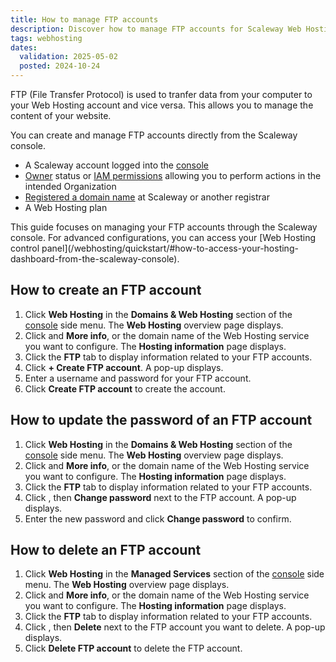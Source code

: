 ```yaml
---
title: How to manage FTP accounts
description: Discover how to manage FTP accounts for Scaleway Web Hosting plans from the console.
tags: webhosting
dates:
  validation: 2025-05-02
  posted: 2024-10-24
---
```



FTP (File Transfer Protocol) is used to tranfer data from your computer to your Web Hosting account and vice versa. This allows you to manage the content of your website.

You can create and manage FTP accounts directly from the Scaleway console.

<Requirements />

- A Scaleway account logged into the [console](https://console.scaleway.com)
- [Owner](/iam/concepts/#owner) status or [IAM permissions](/iam/concepts/#permission) allowing you to perform actions in the intended Organization
- [Registered a domain name](/domains-and-dns/how-to/register-internal-domain/) at Scaleway or another registrar
- A Web Hosting plan

<Message type="tip">
  This guide focuses on managing your FTP accounts through the Scaleway console. For advanced configurations, you can access your [Web Hosting control panel](/webhosting/quickstart/#how-to-access-your-hosting-dashboard-from-the-scaleway-console).
</Message>

## How to create an FTP account

1. Click **Web Hosting** in the **Domains & Web Hosting** section of the [console](https://console.scaleway.com/) side menu. The **Web Hosting** overview page displays.
2. Click <Icon name="more" /> and **More info**, or the domain name of the Web Hosting service you want to configure. The **Hosting information** page displays.
3. Click the **FTP** tab to display information related to your FTP accounts.
4. Click **+ Create FTP account**. A pop-up displays.
5. Enter a username and password for your FTP account.
6. Click **Create FTP account** to create the account.

## How to update the password of an FTP account

1. Click **Web Hosting** in the **Domains & Web Hosting** section of the [console](https://console.scaleway.com/) side menu. The **Web Hosting** overview page displays.
2. Click <Icon name="more" /> and **More info**, or the domain name of the Web Hosting service you want to configure. The **Hosting information** page displays.
3. Click the **FTP** tab to display information related to your FTP accounts.
4. Click <Icon name="more" />, then **Change password** next to the FTP account. A pop-up displays.
5. Enter the new password and click **Change password** to confirm.

## How to delete an FTP account

1. Click **Web Hosting** in the **Managed Services** section of the [console](https://console.scaleway.com/) side menu. The **Web Hosting** overview page displays.
2. Click <Icon name="more" /> and **More info**, or the domain name of the Web Hosting service you want to configure. The **Hosting information** page displays.
3. Click the **FTP** tab to display information related to your FTP accounts.
4. Click <Icon name="more" />, then **Delete** next to the FTP account you want to delete. A pop-up displays.
5. Click **Delete FTP account** to delete the FTP account.
